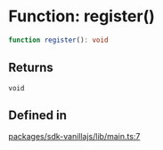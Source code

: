 # Function: register()

```ts
function register(): void
```

## Returns

`void`

## Defined in

[packages/sdk-vanillajs/lib/main.ts:7](https://github.com/HappyChainDevs/happychain/blob/cf58ffaf96112a54bbefeea34e6c68ce7f561403/packages/sdk-vanillajs/lib/main.ts#L7)
